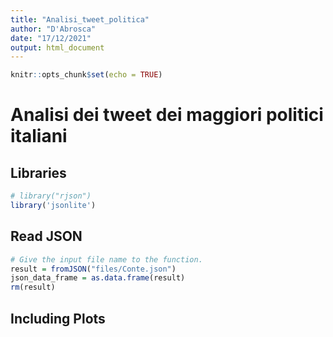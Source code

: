 ```yaml
---
title: "Analisi_tweet_politica"
author: "D'Abrosca"
date: "17/12/2021"
output: html_document
---
```


```r
knitr::opts_chunk$set(echo = TRUE)
```

# Analisi dei tweet dei maggiori politici italiani

## Libraries
```r
# library("rjson")
library('jsonlite')
```

## Read JSON

```r
# Give the input file name to the function.
result = fromJSON("files/Conte.json")
json_data_frame = as.data.frame(result)
rm(result)
```

## Including Plots

```r

```

